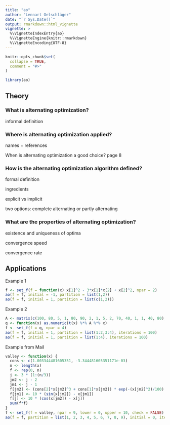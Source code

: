 ```yaml
---
title: "ao"
author: "Lennart Oelschläger"
date: "`r Sys.Date()`"
output: rmarkdown::html_vignette
vignette: >
  %\VignetteIndexEntry{ao}
  %\VignetteEngine{knitr::rmarkdown}
  %\VignetteEncoding{UTF-8}
---
```


```r
knitr::opts_chunk$set(
  collapse = TRUE,
  comment = "#>"
)
```

```r
library(ao)
```

## Theory

### What is alternating optimization?

informal definition

### Where is alternating optimization applied?

names + references

When is alternating optimization a good choice? page 8

### How is the alternating optimization algorithm defined?

formal definition

ingredients

explicit vs implicit 

two options: complete alternating or partly alternating

### What are the properties of alternating optimization?

existence and uniqueness of optima

convergence speed

convergence rate

## Applications

Example 1

```r
f <- set_f(f = function(x) x[1]^2 - 3*x[1]*x[2] + x[2]^2, npar = 2)
ao(f = f, initial = -1, partition = list(1,2))
ao(f = f, initial = 1, partition = list(c(1,2)))
```

Example 2

```r
A <- matrix(c(100, 80, 5, 1, 80, 90, 2, 1, 5, 2, 70, 40, 1, 1, 40, 80), 4, 4)
q <- function(x) as.numeric(t(x) %*% A %*% x)
f <- set_f(f = q, npar = 4)
ao(f = f, initial = 1, partition = list(1:2,3:4), iterations = 100)
ao(f = f, initial = 1, partition = list(1:4), iterations = 100)
```

Example from Mail

```r
valley <- function(x) {
  cons <- c(1.003344481605351, -3.344481605351171e-03)
  n <- length(x)
  f <- rep(0, n)
  j <- 3 * (1:(n/3))
  jm2 <- j - 2
  jm1 <- j - 1
  f[jm2] <- (cons[2]*x[jm2]^3 + cons[1]*x[jm2]) * exp(-(x[jm2]^2)/100) - 1
  f[jm1] <- 10 * (sin(x[jm2]) - x[jm1])
  f[j] <- 10 * (cos(x[jm2]) - x[j])
  sum(f*f)
}
f <- set_f(f = valley, npar = 9, lower = 0, upper = 10, check = FALSE)
ao(f = f, partition = list(1, 2, 3, 4, 5, 6, 7, 8, 9), initial = 0, iterations = 3)
```
